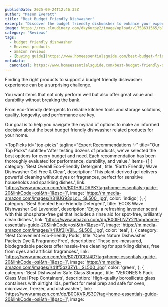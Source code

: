 ```yaml
---
publishDate: 2025-09-24T12:46:32Z
author: "Mason Everett"
title: "Best Budget Friendly Dishwasher"
excerpt: "Discover the budget friendly dishwasher to enhance your experience. Find top solutions based on thorough testing and reviews."
image: https://res.cloudinary.com/dky6urpy2/image/upload/v1758631565/blog_image_1758631565_idrycb.webp
category: "Reviews"
tags:
  - budget friendly dishwasher
  - Reviews products
  - amazon reviews
  - [buying guide](https://www.homeessentialsguide.com/best-budget-friendly-coffee-maker)
metadata:
  canonical: https://www.homeessentialsguide.com/best-budget-friendly-dishwasher
---
```



<p>Finding the right products to support a budget friendly dishwasher experience can be a surprising challenge.</p>
<p>You want items that not only perform well but also offer great value and durability without breaking the bank.</p>
<p>From eco-friendly detergents to reliable kitchen tools and storage solutions, quality, longevity, and performance are key.</p>
<p>Our goal is to help you navigate the myriad of options to make an informed decision about the best budget friendly dishwasher related products for your home.</p>

<TopPicks
  id="top-picks"
  tagline="Expert Recommendations ✨"
  title="Our Top Picks"
  subtitle="After testing dozens of products, we've selected the best options for every budget and need. Each recommendation has been thoroughly evaluated for performance, durability, and value."
  items={[
    {
      category: 'Best Overall Eco-Friendly Detergent',
      title: 'Earth Friendly Wave Dishwasher Gel Free & Clear',
      description: 'This plant-derived gel delivers powerful cleaning without dyes or fragrances, perfect for sensitive households and sparkling dishes.',
      link: 'https://www.amazon.com/dp/B01H9UDAPK?tag=home-essentials-guide-20&linkCode=osi&th=1&psc=1',
      image: 'https://m.media-amazon.com/images/I/31iUG93qLcL._SL500_.jpg',
      color: 'indigo',
    },
    {
      category: 'Best Scented Eco-Friendly Detergent',
      title: 'ECOS Wave Dishwasher Gel Lavender',
      description: 'Enjoy a refreshing lavender scent with this phosphate-free gel that includes a rinse aid for spot-free, brilliantly clean dishes.',
      link: 'https://www.amazon.com/dp/B00IFLN7Y2?tag=home-essentials-guide-20&linkCode=osi&th=1&psc=1',
      image: 'https://m.media-amazon.com/images/I/41Uf3jiV8iL._SL500_.jpg',
      color: 'teal',
    },
    {
      category: 'Best Convenient Eco-Friendly Pods',
      title: 'Open Nature Dishwasher Packets Dye & Fragrance Free',
      description: 'These pre-measured, biodegradable packets offer hassle-free cleaning for sparkling dishes, free from dyes and artificial fragrances.',
      link: 'https://www.amazon.com/dp/B07D1CRJ4D?tag=home-essentials-guide-20&linkCode=osi&th=1&psc=1',
      image: 'https://m.media-amazon.com/images/I/41ff5qz3ZYL._SL500_.jpg',
      color: 'green',
    },
    {
      category: 'Best Dishwasher Safe Glass Storage',
      title: 'VERONES 5 Pack Glass Meal Prep Containers',
      description: 'High-quality borosilicate glass containers with airtight lids, perfect for meal prep and safe for oven, microwave, freezer, and dishwasher.',
      link: 'https://www.amazon.com/dp/B0CKVRJS3D?tag=home-essentials-guide-20&linkCode=osi&th=1&psc=1',
      image: